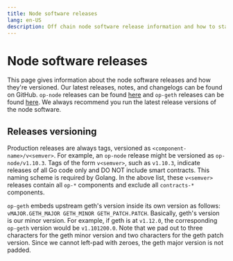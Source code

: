 ```yaml
---
title: Node software releases
lang: en-US
description: Off chain node software release information and how to stay up to date.
---
```



# Node software releases

This page gives information about the node software releases and how they're versioned. Our latest releases, notes, and changelogs can be found on GitHub. `op-node` releases can be found [here](https://github.com/ethereum-optimism/optimism/releases) and `op-geth` releases can be found [here](https://github.com/ethereum-optimism/op-geth/releases). We always recommend you run the latest release versions of the node software.

## Releases versioning

Production releases are always tags, versioned as `<component-name>/v<semver>`. For example, an `op-node` release might be versioned as `op-node/v1.10.3`. Tags of the form `v<semver>`, such as `v1.10.3`, indicate releases of all Go code only and DO NOT include smart contracts. This naming scheme is required by Golang. In the above list, these `v<semver>` releases contain all `op-*` components and exclude all `contracts-*` components.

`op-geth` embeds upstream geth's version inside its own version as follows: `vMAJOR.GETH_MAJOR GETH_MINOR GETH_PATCH.PATCH`. Basically, geth's version is our minor version. For example, if geth is at `v1.12.0`, the corresponding `op-geth` version would be `v1.101200.0`. Note that we pad out to three characters for the geth minor version and two characters for the geth patch version. Since we cannot left-pad with zeroes, the geth major version is not padded.
